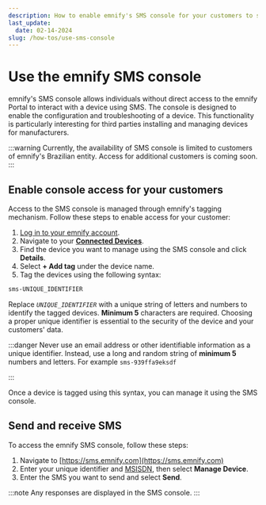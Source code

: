 ```yaml
---
description: How to enable emnify's SMS console for your customers to send and receive device SMS
last_update:
  date: 02-14-2024
slug: /how-tos/use-sms-console
---
```


# Use the emnify SMS console

emnify's SMS console allows individuals without direct access to the emnify Portal to interact with a device using SMS.
The console is designed to enable the configuration and troubleshooting of a device.
This functionality is particularly interesting for third parties installing and managing devices for manufacturers.

:::warning
Currently, the availability of SMS console is limited to customers of emnify's Brazilian entity.
Access for additional customers is coming soon.
:::

## Enable console access for your customers

Access to the SMS console is managed through emnify's tagging mechanism.
Follow these steps to enable access for your customer:

1. [Log in to your emnify account](https://portal.emnify.com/sign).
1. Navigate to your [**Connected Devices**](https://portal.emnify.com/connected-devices).
1. Find the device you want to manage using the SMS console and click **Details**.
1. Select **+ Add tag** under the device name.
1. Tag the devices using the following syntax:

```txt
sms-UNIQUE_IDENTIFIER
```

Replace _`UNIQUE_IDENTIFIER`_ with a unique string of  letters and numbers to identify the tagged devices. **Minimum 5** characters are required.
Choosing a proper unique identifier is essential to the security of the device and your customers' data.

:::danger
Never use an email address or other identifiable information as a unique identifier.
Instead, use a long and random string of **minimum 5** numbers and letters.
For example `sms-939ffa9eksdf`

:::

Once a device is tagged using this syntax, you can manage it using the SMS console.

## Send and receive SMS

To access the emnify SMS console, follow these steps:

1. Navigate to [https://sms.emnify.com](https://sms.emnify.com)
1. Enter your unique identifier and [MSISDN](/glossary#msisdn), then select **Manage Device**.
1. Enter the SMS you want to send and select **Send**.

:::note
Any responses are displayed in the SMS console.
:::
